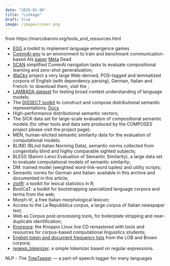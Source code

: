 ```yaml
---
date: "2025-01-06"
title: "Linkage"
draft: true
image: /images/cover.png
---
```


from https://marcobaroni.org/tools_and_resources.html

- [EGG](https://github.com/facebookresearch/EGG) a toolkit to implement language emergence games
- [CommAI-env]() is an environment to train and benchmark communication-based AIs [paper](https://arxiv.org/abs/1511.08130) [Meta](https://research.facebook.com/publications/commai-evaluating-the-first-steps-towards-a-useful-general-ai/) Dead
- [SCAN](https://github.com/brendenlake/SCAN) simplified CommAI navigation tasks to evaluate compositional learning and zero-shot generalization;
- [WaCky](https://wacky.sslmit.unibo.it/doku.php?id=start) project a very large Web-derived, POS-tagged and lemmatized corpora of English (with dependency parsing), German, Italian and French: to download them, visit the ;
- [LAMBADA dataset](https://zenodo.org/records/2630551#.XKdhTkNS_CI) for testing broad context understanding of language models;
- The [DISSECT toolkit](https://github.com/composes-toolkit/dissect) to construct and compose distributional semantic representations; [Docs](https://wiki.cimec.unitn.it/tiki-index.php?page=CLIC)
- High-performance distributional semantic vectors;
- The SICK data set for large-scale evaluation of compositional semantic models (for other tools and data sets produced by the COMPOSES project please visit the project page);
- MEN, human-elicited semantic similarity data for the evaluation of computational models;
- BLIND (BLind Italian Norming Data), semantic norms collected from congenitally blind and highly comparable sighted subjects;
- BLESS (Baroni-Lenci Evaluation of Semantic Similarity), a large data set to evaluate computational models of semantic similarity;
- DM: trained model (weighted word-link-word tuples) and utility scripts;
- Semantic norms for German and Italian: available in this archive and documented in this article;
- [zipfR](http://purl.org/stefan.evert/zipfR): a toolkit for lexical statistics in R;
- BootCaT: a toolkit for bootstrapping specialized language corpora and terms from the web;
- Morph-it!, a free Italian morphological lexicon;
- Access to the La Repubblica corpus, a large corpus of Italian newspaper text;
- Web as Corpus post-processing tools, for boilerplate stripping and near-duplicate identification;
- [Knorpora](http://sslmit.unibo.it/~baroni/welcome_to_knorpora.html): the Knoppix Linux live CD remastered with tools and resources for corpus-based computational linguistics students;
- [English token and document frequency lists](http://sslmit.unibo.it/~baroni/brown_lob_fq_lists.html) from the LOB and Brown corpora;
- [regexp_tokenizer](http://sslmit.unibo.it/~baroni/regexp_tokenizer.html): a simple tokenizer based on regular expressions.



NLP
- The [TreeTagger](https://www.cis.uni-muenchen.de/~schmid/tools/TreeTagger/) --- a part-of-speech tagger for many languages



